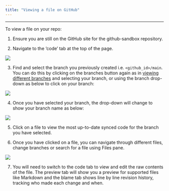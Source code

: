 ```yaml
---
title: "Viewing a file on GitHub"
---
```


------------------------------------------------------------------------

To view a file on your repo:

1. Ensure you are still on the GitHub site for the github-sandbox repository. 

2. Navigate to the 'code' tab at the top of the page.

![](images/repo_code_tab.png){fig-alt="Screenshot of the git-academy-sandbox repository on GitHub, highlighting the 'Code' tab."}

3. Find and select the branch you previously created i.e. `<github_id>/main`. You can do this by clicking on the branches button again as in [viewing different branches](#viewing-different-branches) and selecting your branch, or using the branch drop-down as below to click on your branch: 

![](images/viewing_branches_drop_down.png){fig-alt="Screenshot of the git-academy-sandbox repository on GitHub, displaying the branches drop-down menu with 'main' selected."}

4. Once you have selected your branch, the drop-down will change to show your branch name as below: 

![](images/branch_highlighted.png){fig-alt="Screenshot of the git-academy-sandbox repository on GitHub, displaying the branches drop-down menu with 'lsnaathorst1/main' selected."}

5. Click on a file to view the most up-to-date synced code for the branch you have selected.

6. Once you have clicked on a file, you can navigate through different files, change branches or search for a file using Files pane.

![](images/files_pane.png){fig-alt="Screenshot of the git-academy-sandbox repository on GitHub, displaying the files pane as seen when viewing files in a branch."}

7. You will need to switch to the code tab to view and edit the raw contents of the file. The preview tab will show you a preview for supported files like Markdown and the blame tab shows line by line revision history, tracking who made each change and when.
